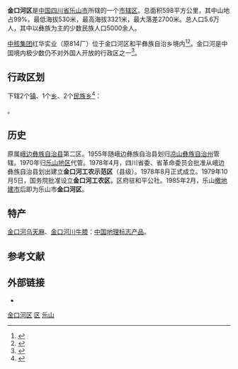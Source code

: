 {{Infobox China County
| Belong = [[四川省|四川省]][[乐山市|乐山市]]
| Photo = Guancunba Station.jpg
| Photoname = 建于金口河峡谷的[[成昆铁路|成昆铁路]][[关村坝站|关村坝站]]
| officerTitle = 区委书记
| officer = 张建红
| officerTitle2 = 区长
| officer2 = 段俊辉
}}
'''金口河区'''是[[中国|中国]][[四川省|四川省]][[乐山市|乐山市]]所辖的一个[[市辖区|市辖区]]。总面积598平方公里，其中山地占99%，最低海拔530米，最高海拔3321米，最大落差2700米。总人口5.6万人，其中以彝族为主的少数民族人口5000余人。

[[中核集团|中核集团]]红华实业（原814厂）位于金口河区和平彝族自治乡境内<ref>{{cite news|title=南华大学与四川红华实业有限公司（原中核814厂）签署产学研合作协议|url=http://uscnews.usc.edu.cn/info/1025/3184.htm|publisher=南华大学新闻网|date=2011-11-29}}</ref><ref>{{cite article|author=Hui Zhang|title=China’s Uranium Enrichment Capacity: Rapid Expansion to Meet Commercial Needs|url=https://www.belfercenter.org/sites/default/files/legacy/files/chinasuraniumenrichmentcapacity.pdf|publisher=Harvard Kennedy School Belfer Center for Science and International Affairs|date=2015-08-20}}</ref>。金口河是中国境内极少数仍不对外国人开放的行政区之一<ref>{{cite journal|author1=Chang Liu|author2=Li-An Zhou|title=Does International Travel Cause Economic Growth? Evidence from China’s Removal of Travel Restrictions on Foreigners|url=https://papers.ssrn.com/sol3/papers.cfm?abstract_id=3435340|date=2019-08-10|doi=10.2139/ssrn.3435340|publisher=SSRN}}</ref>{{rp|8}}。

== 行政区划 ==
{{PAGENAMEBASE}}下辖2个[[行政建制镇|镇]]、1个[[乡_(中华人民共和国)|乡]]、2个[[民族乡|民族乡]]<ref>{{PRC admin/ref sgc|51/11/13}}</ref>：

{{PRC admin/children|51/11/13}}。

==历史==
原属[[峨边彝族自治县|峨边彝族自治县]]第二区。1955年随峨边彝族自治县划归[[凉山彝族自治州|凉山彝族自治州]]管辖。1970年归[[乐山地区|乐山地区]]代管。1978年4月，四川省委、省革命委员会批准从峨边彝族自治县划出建立'''金口河工农示范区'''（县级）。1978年8月正式成立。1979年10月5日，国务院批准设立'''金口河工农区'''，区府驻和平公社。1985年2月，乐山[[撤地建市|撤地建市]]后即为乐山市'''金口河区'''。

==特产==
[[金口河乌天麻|金口河乌天麻]]、[[金口河川牛膝|金口河川牛膝]]：[[中国地理标志产品|中国地理标志产品]]。

== 参考文献 ==
{{reflist}}

== 外部链接 ==
* {{Official website|http://www.jkh.gov.cn/|name=乐山市金口河区人民政府}}

{{金口河区行政区划}}
{{乐山市行政区划}}
{{四川行政区划}}

[[Category:金口河区|]]
[[Category:乐山区县市|区]]
[[Category:四川市辖区|乐山]]